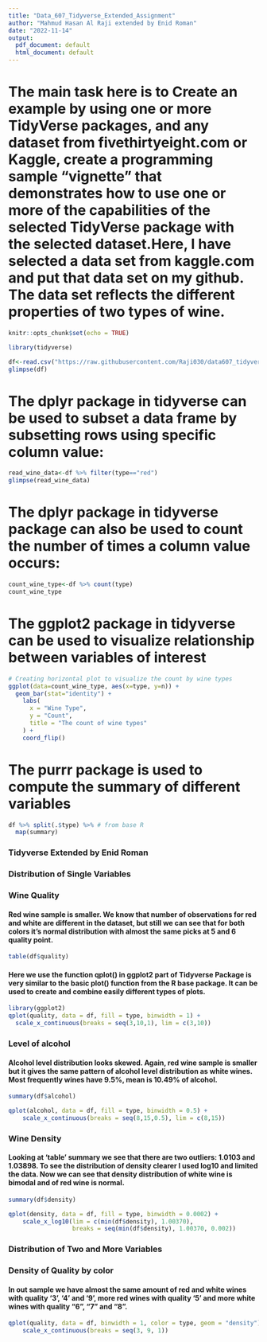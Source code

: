 ---
title: "Data_607_Tidyverse_Extended_Assignment"
author: "Mahmud Hasan Al Raji extended by Enid Roman"
date: "2022-11-14"
output:
  pdf_document: default
  html_document: default
---

# The main task here is to Create an example by using one or more TidyVerse packages, and any dataset from fivethirtyeight.com or Kaggle, create a programming sample “vignette” that demonstrates how to use one or more of the capabilities of the selected TidyVerse package with the selected dataset.Here, I have selected a data set from kaggle.com and put that data set on my github. The data set reflects the different properties of two types of wine.

```{r setup, include=FALSE}
knitr::opts_chunk$set(echo = TRUE)
```



```{r}
library(tidyverse)
```

```{r}
df<-read.csv("https://raw.githubusercontent.com/Raji030/data607_tidyverse_create_assignment/main/winequalityN.csv")
glimpse(df)
```

# The dplyr package in tidyverse can be used to subset a data frame by subsetting rows using specific column value:

```{r}
read_wine_data<-df %>% filter(type=="red")
glimpse(read_wine_data)
```

# The dplyr package in tidyverse package can also be used to count the number of times a column value occurs:

```{r}
count_wine_type<-df %>% count(type)
count_wine_type
```

# The ggplot2 package in tidyverse can be used to visualize relationship between variables of interest

```{r}
# Creating horizontal plot to visualize the count by wine types
ggplot(data=count_wine_type, aes(x=type, y=n)) +
  geom_bar(stat="identity") + 
    labs(
      x = "Wine Type",
      y = "Count",
      title = "The count of wine types"
    ) + 
    coord_flip()
```
# The purrr package is used to compute the summary of different variables

```{r}
df %>% split(.$type) %>% # from base R
  map(summary)
```
### **Tidyverse Extended by Enid Roman**

### **Distribution of Single Variables**

### Wine Quality

#### Red wine sample is smaller. We know that number of observations for red and white are different in the dataset, but still we can see that for both colors it’s normal distribution with almost the same picks at 5 and 6 quality point.

```{r}
table(df$quality)
```

#### Here we use the function qplot() in ggplot2 part of Tidyverse Package is very similar to the basic plot() function from the R base package. It can be used to create and combine easily different types of plots.

```{r}
library(ggplot2)
qplot(quality, data = df, fill = type, binwidth = 1) +
  scale_x_continuous(breaks = seq(3,10,1), lim = c(3,10)) 
```
### Level of alcohol

#### Alcohol level distribution looks skewed. Again, red wine sample is smaller but it gives the same pattern of alcohol level distribution as white wines. Most frequently wines have 9.5%, mean is 10.49% of alcohol.

```{r}
summary(df$alcohol)
```


```{r}
qplot(alcohol, data = df, fill = type, binwidth = 0.5) +
    scale_x_continuous(breaks = seq(8,15,0.5), lim = c(8,15))
```
### Wine Density

#### Looking at ‘table’ summary we see that there are two outliers: 1.0103 and 1.03898. To see the distribution of density clearer I used log10 and limited the data. Now we can see that density distribution of white wine is bimodal and of red wine is normal.

```{r}
summary(df$density)
```

```{r}
qplot(density, data = df, fill = type, binwidth = 0.0002) +
    scale_x_log10(lim = c(min(df$density), 1.00370), 
                  breaks = seq(min(df$density), 1.00370, 0.002))
```

### **Distribution of Two and More Variables**

### Density of Quality by color

#### In out sample we have almost the same amount of red and white wines with quality ‘3’, ‘4’ and ‘9’, more red wines with quality ‘5’ and more white wines with quality “6”, “7” and “8”.

```{r}
qplot(quality, data = df, binwidth = 1, color = type, geom = "density") + 
    scale_x_continuous(breaks = seq(3, 9, 1))
```


